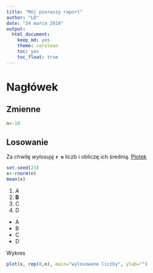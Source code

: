 ```yaml
---
title: "Mój pierwszy raport"
author: "LD"
date: "24 marca 2018"
output: 
  html_document: 
    keep_md: yes
    theme: cerulean
    toc: yes
    toc_float: true
---
```


# Nagłówek
## Zmienne
```r
n<-10
```
## Losowanie
Za chwilę *wylosuję* **`r n`** liczb i obliczę ich średnią.
[Plotek](http://www.plotek.pl)

```r
set.seed(23)
x<-rnorm(n)
mean(x)
```
1. *A*
2. **B**
3. C
3. D

- A
- B
- C
- D

Wykres
```r
plot(x, rep(0,n), main="wylosowane liczby", ylab="")
```